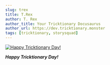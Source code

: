 ```yaml
---
slug: trex
title: T.Rex
author: T. Rex
author_title: Your Tricktionary Docusaurus
author_url: https://dev.tricktionary.monster
tags: [tricktionary, storysquad]
---
```


[![Happy Tricktionary Day!](../static/img/trex1.png)](https://www.youtube.com/watch?v=ie8NqfyE7KQ&list=OLAK5uy_kZDEK0TEePod9GLAWwjrhPixWPZtPTqPo)

***Happy Tricktionary Day!***
